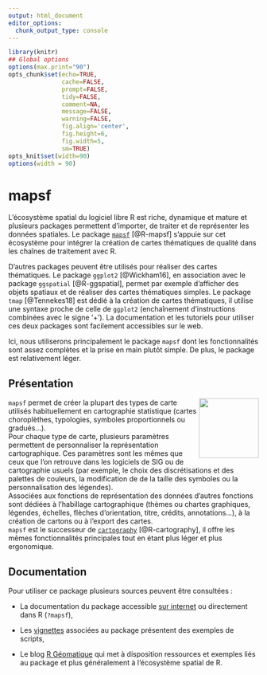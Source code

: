 ```yaml
---
output: html_document
editor_options: 
  chunk_output_type: console
---
```

```r
library(knitr)
## Global options
options(max.print="90")
opts_chunk$set(echo=TRUE,
               cache=FALSE,
               prompt=FALSE,
               tidy=FALSE,
               comment=NA,
               message=FALSE,
               warning=FALSE,
               fig.align='center',
               fig.height=6, 
               fig.width=5, 
               sm=TRUE)
opts_knit$set(width=90)
options(width = 90)
```


# mapsf  {#chapitre1}

L’écosystème spatial du logiciel libre R est riche, dynamique et mature et plusieurs packages permettent d’importer, de traiter et de représenter les données spatiales. Le package [`mapsf`](https://CRAN.R-project.org/package=maps) [@R-mapsf] s’appuie sur cet écosystème pour intégrer la création de cartes thématiques de qualité dans les chaînes de traitement avec R.

D'autres packages peuvent être utilisés pour réaliser des cartes thématiques. Le package `ggplot2` [@Wickham16], en association avec le package `ggspatial` [@R-ggspatial], permet par exemple d'afficher des objets spatiaux et de réaliser des cartes thématiques simples. Le package `tmap` [@Tennekes18] est dédié à la création de cartes thématiques, il utilise une syntaxe proche de celle de `ggplot2` (enchaînement d'instructions combinées avec le signe '+'). La documentation et les tutoriels pour utiliser ces deux packages sont facilement accessibles sur le web.

Ici, nous utiliserons principalement le package `mapsf` dont les fonctionnalités sont assez complètes et la prise en main plutôt simple. De plus, le package est relativement léger.



## Présentation

<img src="img/logo.png" align="right" alt="" width="120" />

`mapsf` permet de créer la plupart des types de carte utilisés habituellement en cartographie statistique (cartes choroplèthes, typologies, symboles proportionnels ou gradués…).  
Pour chaque type de carte, plusieurs paramètres permettent de personnaliser la représentation cartographique. Ces paramètres sont les mêmes que ceux que l’on retrouve dans les logiciels de SIG ou de cartographie usuels (par exemple, le choix des discrétisations et des palettes de couleurs, la modification de de la taille des symboles ou la personnalisation des légendes).  
Associées aux fonctions de représentation des données d’autres fonctions sont dédiées à l’habillage cartographique (thèmes ou chartes graphiques, légendes, échelles, flèches d’orientation, titre, crédits, annotations...), à la création de cartons ou à l’export des cartes.  
`mapsf` est le successeur de [`cartography`](http://riatelab.github.io/cartography/docs/) [@R-cartography], il offre les mêmes fonctionnalités principales tout en étant plus léger et plus ergonomique.






## Documentation 

Pour utiliser ce package plusieurs sources peuvent être consultées :

* La documentation du package accessible [sur internet](http://riatelab.github.io/mapsf/) ou directement dans R (`?mapsf`),
* Les [vignettes](https://riatelab.github.io/mapsf/articles/) associées au package présentent des exemples de scripts,

* Le blog [R Géomatique](https://rgeomatic.hypotheses.org/) qui met à disposition ressources et exemples liés au package et plus généralement à l'écosystème spatial de R.


